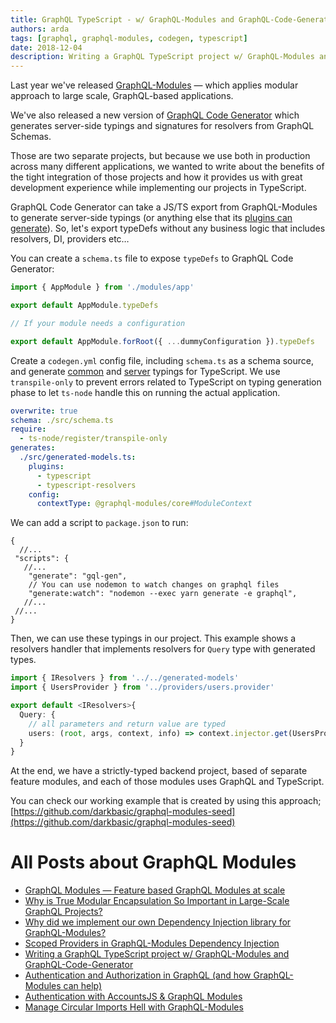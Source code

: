 ```yaml
---
title: GraphQL TypeScript - w/ GraphQL-Modules and GraphQL-Code-Generator
authors: arda
tags: [graphql, graphql-modules, codegen, typescript]
date: 2018-12-04
description: Writing a GraphQL TypeScript project w/ GraphQL-Modules and GraphQL-Code-Generator.
---
```


Last year we've released [GraphQL-Modules](https://graphql-modules.com) — which applies modular
approach to large scale, GraphQL-based applications.

We've also released a new version of [GraphQL Code Generator](https://graphql-code-generator.com)
which generates server-side typings and signatures for resolvers from GraphQL Schemas.

Those are two separate projects, but because we use both in production across many different
applications, we wanted to write about the benefits of the tight integration of those projects and
how it provides us with great development experience while implementing our projects in TypeScript.

GraphQL Code Generator can take a JS/TS export from GraphQL-Modules to generate server-side typings
(or anything else that its [plugins can generate](https://graphql-code-generator.com/plugins)). So,
let's export typeDefs without any business logic that includes resolvers, DI, providers etc…

You can create a `schema.ts` file to expose `typeDefs` to GraphQL Code Generator:

```ts filename="schema.ts"
import { AppModule } from './modules/app'

export default AppModule.typeDefs

// If your module needs a configuration

export default AppModule.forRoot({ ...dummyConfiguration }).typeDefs
```

Create a `codegen.yml` config file, including `schema.ts` as a schema source, and generate
[common](https://graphql-code-generator.com/docs/plugins/typescript-common) and
[server](https://graphql-code-generator.com/docs/plugins/typescript-server) typings for TypeScript.
We use `transpile-only` to prevent errors related to TypeScript on typing generation phase to let
`ts-node` handle this on running the actual application.

```yaml filename="codegen.yml"
overwrite: true
schema: ./src/schema.ts
require:
  - ts-node/register/transpile-only
generates:
  ./src/generated-models.ts:
    plugins:
      - typescript
      - typescript-resolvers
    config:
      contextType: @graphql-modules/core#ModuleContext
```

We can add a script to `package.json` to run:

```jsonc
{
  //...
 "scripts": {
   //...
    "generate": "gql-gen",
    // You can use nodemon to watch changes on graphql files
    "generate:watch": "nodemon --exec yarn generate -e graphql",
   //...
 //...
}
```

Then, we can use these typings in our project. This example shows a resolvers handler that
implements resolvers for `Query` type with generated types.

```ts
import { IResolvers } from '../../generated-models'
import { UsersProvider } from '../providers/users.provider'

export default <IResolvers>{
  Query: {
    // all parameters and return value are typed
    users: (root, args, context, info) => context.injector.get(UsersProvider).getUsers(args)
  }
}
```

At the end, we have a strictly-typed backend project, based of separate feature modules, and each of
those modules uses GraphQL and TypeScript.

You can check our working example that is created by using this approach;
[https://github.com/darkbasic/graphql-modules-seed](https://github.com/darkbasic/graphql-modules-seed)

# All Posts about GraphQL Modules

- [GraphQL Modules — Feature based GraphQL Modules at scale](/blog/graphql-modules)
- [Why is True Modular Encapsulation So Important in Large-Scale GraphQL Projects?](/blog/modular-encapsulation-graphql-modules)
- [Why did we implement our own Dependency Injection library for GraphQL-Modules?](/blog/dependency-injection-library-in-graphql-modules)
- [Scoped Providers in GraphQL-Modules Dependency Injection](/blog/graphql-modules-scoped-providers)
- [Writing a GraphQL TypeScript project w/ GraphQL-Modules and GraphQL-Code-Generator](/blog/graphql-typescript-modules-codegen)
- [Authentication and Authorization in GraphQL (and how GraphQL-Modules can help)](/blog/graphql-modules-auth)
- [Authentication with AccountsJS & GraphQL Modules](/blog/accountsjs-graphql-modules)
- [Manage Circular Imports Hell with GraphQL-Modules](/blog/manage-circular-imports-hell-in-graphql-modules)
